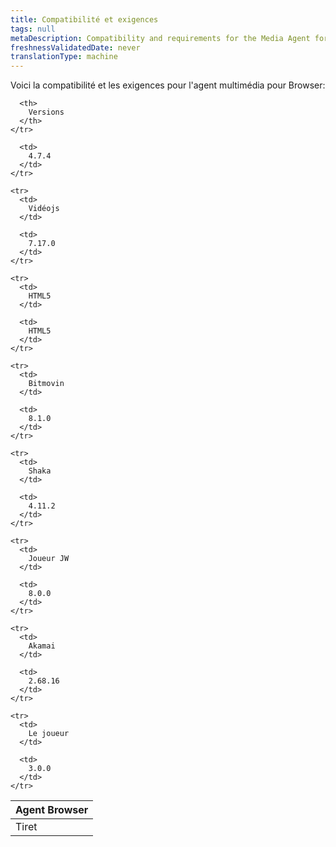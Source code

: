 ```yaml
---
title: Compatibilité et exigences
tags: null
metaDescription: Compatibility and requirements for the Media Agent for Browser.
freshnessValidatedDate: never
translationType: machine
---
```


Voici la compatibilité et les exigences pour l&apos;agent multimédia pour Browser:

<table>
  <thead>
    <tr>
      <th style={{width: "200px"}}>
        Agent Browser
      </th>

      <th>
        Versions
      </th>
    </tr>
  </thead>

  <tbody>
    <tr>
      <td>
        Tiret
      </td>

      <td>
        4.7.4
      </td>
    </tr>

    <tr>
      <td>
        Vidéojs
      </td>

      <td>
        7.17.0
      </td>
    </tr>

    <tr>
      <td>
        HTML5
      </td>

      <td>
        HTML5
      </td>
    </tr>

    <tr>
      <td>
        Bitmovin
      </td>

      <td>
        8.1.0
      </td>
    </tr>

    <tr>
      <td>
        Shaka
      </td>

      <td>
        4.11.2
      </td>
    </tr>

    <tr>
      <td>
        Joueur JW
      </td>

      <td>
        8.0.0
      </td>
    </tr>

    <tr>
      <td>
        Akamai
      </td>

      <td>
        2.68.16
      </td>
    </tr>

    <tr>
      <td>
        Le joueur
      </td>

      <td>
        3.0.0
      </td>
    </tr>
  </tbody>
</table>